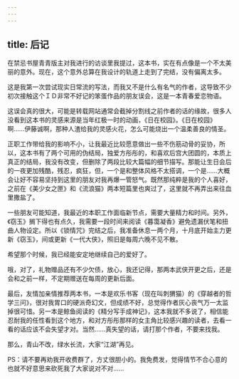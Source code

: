 ```yaml
---
---
---
```

title: 后记
---




在禁忌书屋青青版主对我进行的访谈里我提过，这本书，实在有点像是一个不太美丽的意外。现在，这个意外总算在我设计的轨道上走到了完结，没有偏离太多。

这是我第一次尝试现实日常流的写法，而我又不是什么有名气的作者，这导致不少初次接触这个ＩＤ非常不好记的笨蛋作品的朋友误会，这是一本青春爱恋物语。

这误会真的很大，可能是转载网站通常会截掉分割线之前作者的话的缘故，很多人没看到这本书的灵感来源是当年红极一时的动画，《日在校园》。《日在校园》啊……伊藤诚啊，那种人渣给我的灵感火花，怎么可能烧出一个温柔善良的情圣。

正职工作带给我的影响不小，让我最近比较愿意做出一些不伤筋动骨的妥协，所以，这本书有了两个可用的伪结局，独爱方彤彤的，和喜欢后宫大团圆的，本质上真正的结局，我没有改变，但删除了两段比较大篇幅的细节描写。那能让生日会后的一夜更加残酷，残忍，疯狂，但，一个是和整体风格不太搭调，一个是……大概会让好不容易坚持到这里的朋友对我再爆一管怒气。既然那纯粹是我的个人喜好，之前在《美少女之匣》和《流浪猫》两本短篇里也爽过了，这里就不再弄出来往血里撒盐了。

一些朋友可能知道，我最近的本职工作面临新节点，需要大量精力和时间。另外，《窃玉》搁下得也有点久，我需要一段时间来阅读《暮霭凝香》避免遗漏伏笔和扭曲人物设定。所以《锁情咒》完结之后，我准备休息一两个月，十月底开始主力更新《窃玉》，间或更新《一代大侠》，照旧是每周六晚不见不散。

希望那个时候，我已经能安定地继续自己的爱好了。

哦，对了，礼物赠品还有不少欠债，放心，我还记得，那两本武侠开更之后，还是会和之前一样，不定期赠送在每周的更新后面。

最后，友情加亲情推荐两本书，一本是欢乐书客（现在叫刺猬猫）的《穿越者的哲学三问》，很对我胃口的硬派奇幻文，但成绩不好，总觉得作者灰心丧气万一太监掉很可惜。另一本是鲸鱼阅读的《精分写手成神记》，这本我就不多说了，相信能忍耐我的任性看到这个地方，和对方彤彤那样的女主角比较感兴趣的读者，去看一看的话应该不会失望才对。当然……真失望的话，请打那个作者，不要来找我。

那么，青山不改，绿水长流，大家“江湖”再见。

PS：请不要再劝我开收费群了，方丈很胆小的。我免费发，觉得情节不合心意的也就不好意思来砍死我了大家说对不对……